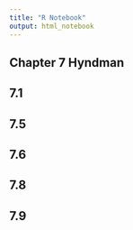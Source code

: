```yaml
---
title: "R Notebook"
output: html_notebook
---
```


## Chapter 7 Hyndman

## 7.1

## 7.5

## 7.6

## 7.8

## 7.9


